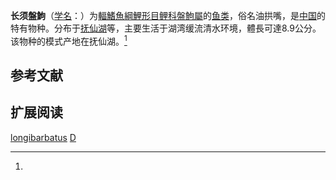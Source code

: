 {{Speciesbox
| name = 长须盤鮈
| status = NE
| status_system = IUCN3.1
| image = 
| genus = Discogobio
| species = longibarbatus
| authority = Wu, 1977<ref name='id6039'>{{cite web| url =http://www.bioinfo.cn/db05/BjdwSpecies.php?action=view&id=6039| title =长须盤鮈| work =中国动物物种编目数据库| publisher =中国科学院微生物研究所| author =中国科学院动物研究所| accessdate =2009-04-11| deadurl =yes| archiveurl =https://web.archive.org/web/20160305035800/http://www.bioinfo.cn/db05/BjdwSpecies.php?action=view&id=6039| archivedate =2016-03-05}}</ref>
| synonyms = 
}}

'''长须盤鮈'''（[[学名|学名]]：{{lang|la|''Discogobio longibarbatus''}}）为[[輻鰭魚綱|輻鰭魚綱]][[鯉形目|鯉形目]][[鲤科|鲤科]][[盤鮈屬|盤鮈屬]]的[[鱼类|鱼类]]，俗名油拱嘴，是[[中国|中国]]的特有物种。分布于[[抚仙湖|抚仙湖]]等，主要生活于湖湾缓流清水环境，體長可達8.9公分。该物种的模式产地在抚仙湖。<ref name='id6039'/>

== 参考文献 ==
{{reflist}}

== 扩展阅读 ==
{{refbegin}}
{{wikispecies-inline|Discogobio longibarbatus|长须盤鮈}}
{{refend}}
{{Taxonbar|from=Q1039876}}

[[Category:盤鮈屬|longibarbatus]]
[[Category:1977年描述的魚類|D]]


{{鯉形目小作品}}